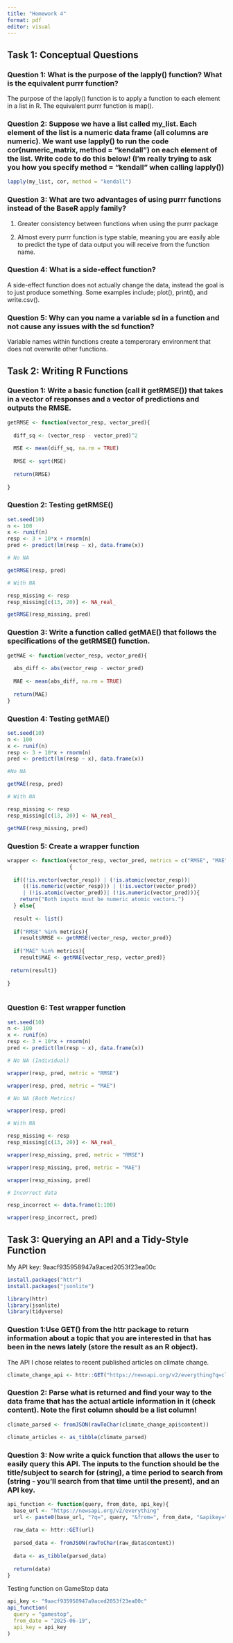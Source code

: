```yaml
---
title: "Homework 4"
format: pdf
editor: visual
---
```

## Task 1: Conceptual Questions

### Question 1: What is the purpose of the lapply() function? What is the equivalent purrr function?

The purpose of the lapply() function is to apply a function to each element in a list in R. The equivalent purrr function is map().

### Question 2: Suppose we have a list called my_list. Each element of the list is a numeric data frame (all columns are numeric). We want use lapply() to run the code cor(numeric_matrix, method = "kendall") on each element of the list. Write code to do this below! (I’m really trying to ask you how you specify method = "kendall" when calling lapply())

```r
lapply(my_list, cor, method = "kendall")
```

### Question 3: What are two advantages of using purrr functions instead of the BaseR apply family?

1. Greater consistency between functions when using the purrr package

2. Almost every purrr function is type stable, meaning you are easily able
to predict the type of data output you will receive from the function name. 

### Question 4: What is a side-effect function?

A side-effect function does not actually change the data, instead the goal 
is to just produce something. Some examples include; plot(), print(), and write.csv().

### Question 5: Why can you name a variable sd in a function and not cause any issues with the sd function?

Variable names within functions create a temperorary environment that does not overwrite other functions. 

## Task 2: Writing R Functions

### Question 1: Write a basic function (call it getRMSE()) that takes in a vector of responses and a vector of predictions and outputs the RMSE.
```r

getRMSE <- function(vector_resp, vector_pred){
  
  diff_sq <- (vector_resp - vector_pred)^2
  
  MSE <- mean(diff_sq, na.rm = TRUE)
  
  RMSE <- sqrt(MSE)
  
  return(RMSE)
  
}
```

### Question 2: Testing getRMSE()
```r
set.seed(10)
n <- 100
x <- runif(n)
resp <- 3 + 10*x + rnorm(n)
pred <- predict(lm(resp ~ x), data.frame(x))

# No NA

getRMSE(resp, pred)

# With NA

resp_missing <- resp
resp_missing[c(13, 20)] <- NA_real_

getRMSE(resp_missing, pred)

```

### Question 3: Write a function called getMAE() that follows the specifications of the getRMSE() function.

```r

getMAE <- function(vector_resp, vector_pred){
  
  abs_diff <- abs(vector_resp - vector_pred)
  
  MAE <- mean(abs_diff, na.rm = TRUE)
  
  return(MAE)
}

```

### Question 4: Testing getMAE()
```r
set.seed(10)
n <- 100
x <- runif(n)
resp <- 3 + 10*x + rnorm(n)
pred <- predict(lm(resp ~ x), data.frame(x))

#No NA

getMAE(resp, pred)

# With NA

resp_missing <- resp
resp_missing[c(13, 20)] <- NA_real_

getMAE(resp_missing, pred)

```
### Question 5: Create a wrapper function 
```r
wrapper <- function(vector_resp, vector_pred, metrics = c("RMSE", "MAE"))
                    {
  
  if((!is.vector(vector_resp)) | (!is.atomic(vector_resp))|
     ((!is.numeric(vector_resp))) | (!is.vector(vector_pred)) 
     | (!is.atomic(vector_pred))| (!is.numeric(vector_pred))){
    return("Both inputs must be numeric atomic vectors.")
  } else{
  
  result <- list()
  
  if("RMSE" %in% metrics){
    result$RMSE <- getRMSE(vector_resp, vector_pred)}
  
  if("MAE" %in% metrics){
    result$MAE <- getMAE(vector_resp, vector_pred)}
  
 return(result)}
  
}
  
```

### Question 6: Test wrapper function
```r
set.seed(10)
n <- 100
x <- runif(n)
resp <- 3 + 10*x + rnorm(n)
pred <- predict(lm(resp ~ x), data.frame(x))

# No NA (Individual)

wrapper(resp, pred, metric = "RMSE")

wrapper(resp, pred, metric = "MAE")

# No NA (Both Metrics)

wrapper(resp, pred)

# With NA

resp_missing <- resp
resp_missing[c(13, 20)] <- NA_real_

wrapper(resp_missing, pred, metric = "RMSE")

wrapper(resp_missing, pred, metric = "MAE")

wrapper(resp_missing, pred)

# Incorrect data

resp_incorrect <- data.frame(1:100)

wrapper(resp_incorrect, pred)
```
## Task 3:  Querying an API and a Tidy-Style Function
My API key: 9aacf935958947a9aced2053f23ea00c

```r
install.packages("httr")
install.packages("jsonlite")

library(httr)
library(jsonlite)
library(tidyverse)

```
### Question 1:Use GET() from the httr package to return information about a topic that you are interested in that has been in the news lately (store the result as an R object).

The API I chose relates to recent published articles on climate change.

```r
climate_change_api <- httr::GET("https://newsapi.org/v2/everything?q=climate%20change&language=en&sortBy=publishedAt&apiKey=9aacf935958947a9aced2053f23ea00c")

```

### Question 2: Parse what is returned and find your way to the data frame that has the actual article information in it (check content). Note the first column should be a list column!
```r
climate_parsed <- fromJSON(rawToChar(climate_change_api$content))

climate_articles <- as_tibble(climate_parsed)
```

### Question 3: Now write a quick function that allows the user to easily query this API. The inputs to the function should be the title/subject to search for (string), a time period to search from (string - you’ll search from that time until the present), and an API key.
```r
api_function <- function(query, from_date, api_key){
  base_url <- "https://newsapi.org/v2/everything"
  url <- paste0(base_url, "?q=", query, "&from=", from_date, "&apikey=", ... = api_key)
  
  raw_data <- httr::GET(url)
  
  parsed_data <- fromJSON(rawToChar(raw_data$content))
  
  data <- as_tibble(parsed_data)
  
  return(data)
}
```

Testing function on GameStop data
```r
api_key <- "9aacf935958947a9aced2053f23ea00c"
api_function(
  query = "gamestop",
  from_date = "2025-06-19",
  api_key = api_key
)
```


